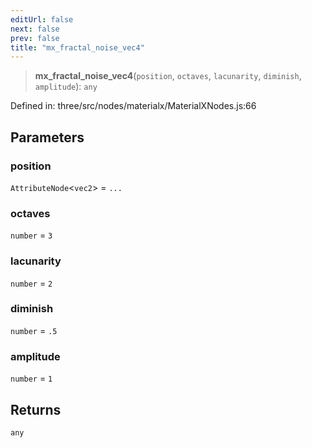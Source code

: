 ```yaml
---
editUrl: false
next: false
prev: false
title: "mx_fractal_noise_vec4"
---
```


> **mx\_fractal\_noise\_vec4**(`position`, `octaves`, `lacunarity`, `diminish`, `amplitude`): `any`

Defined in: three/src/nodes/materialx/MaterialXNodes.js:66

## Parameters

### position

`AttributeNode`\<`vec2`\> = `...`

### octaves

`number` = `3`

### lacunarity

`number` = `2`

### diminish

`number` = `.5`

### amplitude

`number` = `1`

## Returns

`any`
